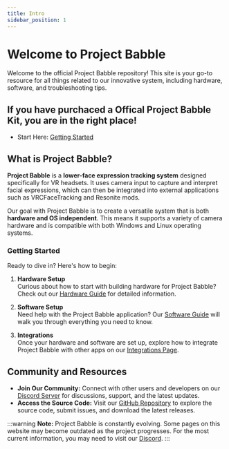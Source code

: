```yaml
---
title: Intro
sidebar_position: 1
---
```


# Welcome to Project Babble

Welcome to the official Project Babble repository! This site is your go-to resource for all things related to our innovative system, including hardware, software, and troubleshooting tips.

## If you have purchaced a Offical Project Babble Kit, you are in the right place!
- Start Here: [Getting Started](docs\babbleofficaltracker\babbleofficaltracker.mdx)

## What is Project Babble?

**Project Babble** is a **lower-face expression tracking system** designed specifically for VR headsets. It uses camera input to capture and interpret facial expressions, which can then be integrated into external applications such as VRCFaceTracking and Resonite mods.

Our goal with Project Babble is to create a versatile system that is both **hardware and OS independent**. This means it supports a variety of camera hardware and is compatible with both Windows and Linux operating systems.

### Getting Started

Ready to dive in? Here's how to begin:

1. **Hardware Setup**  
   Curious about how to start with building hardware for Project Babble? Check out our [Hardware Guide](docs\hardware\hardware.mdx) for detailed information.

2. **Software Setup**  
   Need help with the Project Babble application? Our [Software Guide](docs\software\software.mdx) will walk you through everything you need to know.

3. **Integrations**  
   Once your hardware and software are set up, explore how to integrate Project Babble with other apps on our [Integrations Page](software\integrations\integrations.mdx).

## Community and Resources

- **Join Our Community:** Connect with other users and developers on our [Discord Server](https://discord.com/invite/XAMZmjBktk) for discussions, support, and the latest updates.
- **Access the Source Code:** Visit our [GitHub Repository](https://github.com/Project-Babble/ProjectBabble) to explore the source code, submit issues, and download the latest releases.

:::warning
**Note:** Project Babble is constantly evolving. Some pages on this website may become outdated as the project progresses. For the most current information, you may need to visit our [Discord](https://discord.com/invite/XAMZmjBktk).
:::
